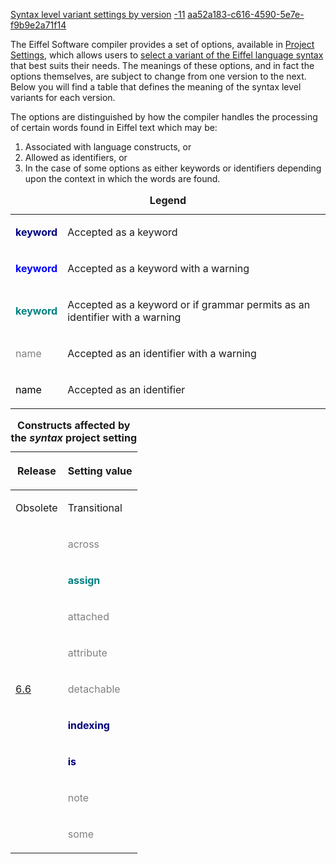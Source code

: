 [[Property:title|Syntax level variant settings by version]]
[[Property:weight|-11]]
[[Property:uuid|aa52a183-c616-4590-5e7e-f9b9e2a71f14]]
{{Beta}}


The Eiffel Software compiler provides a set of options, available in [[General Target Options|Project Settings]], which allows users to [[Setting the syntax variant|select a variant of the Eiffel language syntax]] that best suits their needs. The meanings of these options, and in fact the options themselves, are subject to change from one version to the next. Below you will find a table that defines the meaning of the syntax level variants for each version. 

The options are distinguished by how the compiler handles the processing of certain words found in Eiffel text which may be:
# Associated with language constructs, or 
# Allowed as identifiers, or
# In the case of some options as either keywords or identifiers depending upon the context in which the words are found.


{| border="1" style="border-collapse: collapse; border-style: solid;"
|+ '''Legend'''
| style="color: navy;" | '''keyword'''
| Accepted as a keyword
|-
| style="color: blue;" | '''keyword'''
| Accepted as a keyword with a warning
|-
| style="color: teal;" | '''keyword'''
| Accepted as a keyword or if grammar permits as an identifier with a warning
|-
| style="color: gray;" | name
| Accepted as an identifier with a warning
|-
| style="color: black;" | name
| Accepted as an identifier
|}




{| border="1" style="border-collapse: collapse; border-style: solid;"
|+ '''Constructs affected by the ''syntax'' project setting'''
! rowspan="2" style="valign: center;" | Release
! colspan="4" | Setting value
|-
! Obsolete !! Transitional !! Standard !! Provisional
|-
! rowspan="9" style="valign: center;" | [[Release notes for EiffelStudio 6.6 | 6.6]]
| style="color: gray;" | across
| style="color: gray;" | across
| style="color: gray;" | across
| style="color: teal;" | '''across'''
|-
| style="color: teal;" | '''assign'''
| style="color: teal;" | '''assign'''
| style="color: navy;" | '''assign'''
| style="color: teal;" | '''assign'''
|-
| style="color: gray;" | attached
| style="color: teal;" | '''attached'''
| style="color: navy;" | '''attached'''
| style="color: teal;" | '''attached'''
|-
| style="color: gray;" | attribute
| style="color: teal;" | '''attribute'''
| style="color: navy;" | '''attribute'''
| style="color: teal;" | '''attribute'''
|-
| style="color: gray;" | detachable
| style="color: teal;" | '''detachable'''
| style="color: navy;" | '''detachable'''
| style="color: teal;" | '''detachable'''
|-
| style="color: navy;" | '''indexing'''
| style="color: blue;" | '''indexing'''
| style="color: black;" | indexing
| style="color: black;" | indexing
|-
| style="color: navy;" | '''is'''
| style="color: blue;" | '''is'''
| style="color: black;" | is
| style="color: black;" | is
|-
| style="color: gray;" | note
| style="color: navy;" | '''note'''
| style="color: navy;" | '''note'''
| style="color: navy;" | '''note'''
|-
| style="color: gray;" | some
| style="color: gray;" | some
| style="color: gray;" | some
| style="color: teal;" | '''some'''
|}



